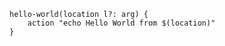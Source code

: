 ```clidsl title="optionals.cli"
hello-world(location l?: arg) {
    action "echo Hello World from $(location)"
}
```